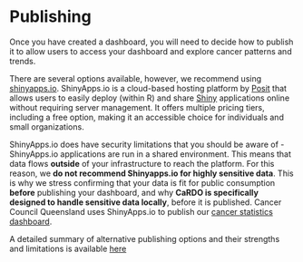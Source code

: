 # Publishing

Once you have created a dashboard, you will need to decide how to publish it to allow users to access your dashboard and explore cancer patterns and trends. 

There are several options available, however, we recommend using [shinyapps.io](https://www.shinyapps.io/). ShinyApps.io is a cloud-based hosting platform by [Posit](https://posit.co/) that allows users to easily deploy (within R) and share [Shiny](https://shiny.posit.co/) applications online without requiring server management. It offers multiple pricing tiers, including a free option, making it an accessible choice for individuals and small organizations. 

ShinyApps.io does have security limitations that you should be aware of - ShinyApps.io applications are run in a shared environment. This means that data flows **outside** of your infrastructure to reach the platform. For this reason, we **do not recommend Shinyapps.io for highly sensitive data**. This is why we stress confirming that your data is fit for public consumption **before** publishing your dashboard, and why **CaRDO is specifically designed to handle sensitive data locally**, before it is published. Cancer Council Queensland uses ShinyApps.io to publish our [cancer statistics dashboard](https://cancerqld.org.au/research/queensland-cancer-statistics/queensland-cancer-statistics-online-qcsol/). 

A detailed summary of alternative publishing options and their strengths and limitations is available [here](https://www.appsilon.com/post/r-shiny-deployment)